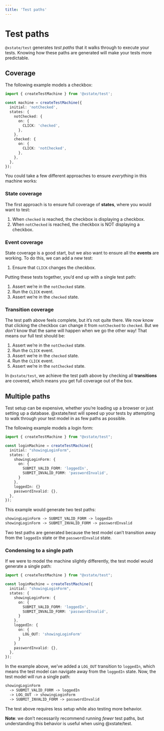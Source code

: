 ```yaml
---
title: 'Test paths'
---
```


# Test paths

<!-- deps: ["testing-intro"] -->

`@xstate/test` generates _test paths_ that it walks through to execute your tests. Knowing how these paths are generated will make your tests more predictable.

## Coverage

The following example models a checkbox:

```ts
import { createTestMachine } from '@xstate/test';

const machine = createTestMachine({
  initial: 'notChecked',
  states: {
    notChecked: {
      on: {
        CLICK: 'checked',
      },
    },
    checked: {
      on: {
        CLICK: 'notChecked',
      },
    },
  },
});
```

You could take a few different approaches to ensure _everything_ in this machine works:

### State coverage

The first approach is to ensure full coverage of **states**, where you would want to test:

1. When `checked` is reached, the checkbox is displaying a checkbox.
2. When `notChecked` is reached, the checkbox is NOT displaying a checkbox.

### Event coverage

State coverage is a good start, but we also want to ensure all the **events** are working. To do this, we can add a new test:

1. Ensure that `CLICK` changes the checkbox.

Putting these tests together, you’d end up with a single test path:

1. Assert we’re in the `notChecked` state.
2. Run the `CLICK` event.
3. Assert we’re in the `checked` state.

### Transition coverage

The test path above feels complete, but it’s not quite there. We now know that clicking the checkbox can change it from `notChecked` to `checked`. But we _don’t_ know that the same will happen when we go the other way! That means our full test should be:

1. Assert we’re in the `notChecked` state.
2. Run the `CLICK` event.
3. Assert we’re in the `checked` state.
4. Run the `CLICK` event.
5. Assert we’re in the `notChecked` state.

In `@xstate/test`, we achieve the test path above by checking all **transitions** are covered, which means you get full coverage out of the box.

## Multiple paths

Test setup can be expensive, whether you’re loading up a browser or just setting up a database. @xstate/test will speed up your tests by attempting to walk through your test model in as few paths as possible.

The following example models a login form:

```ts
import { createTestMachine } from "@xstate/test";

const loginMachine = createTestMachine({
  initial: "showingLoginForm",
  states: {
    showingLoginForm: {
      on: {
        SUBMIT_VALID_FORM: 'loggedIn',
        SUBMIT_INVALID_FORM: 'passwordInvalid',
      }
    },
    loggedIn: {}
    passwordInvalid: {},
  },
});
```

This example would generate two test paths:

```txt
showingLoginForm -> SUBMIT_VALID_FORM -> loggedIn
showingLoginForm -> SUBMIT_INVALID_FORM -> passwordInvalid
```

Two test paths are generated because the test model can’t transition away from the `loggedIn` state or the `passwordInvalid` state.

### Condensing to a single path

If we were to model the machine slightly differently, the test model would generate a single path:

```ts {12-14}
import { createTestMachine } from "@xstate/test";

const loginMachine = createTestMachine({
  initial: "showingLoginForm",
  states: {
    showingLoginForm: {
      on: {
        SUBMIT_VALID_FORM: 'loggedIn',
        SUBMIT_INVALID_FORM: 'passwordInvalid',
      }
    },
    loggedIn: {
      on: {
        LOG_OUT: 'showingLoginForm'
      }
    }
    passwordInvalid: {},
  },
});
```

In the example above, we’ve added a `LOG_OUT` transition to `loggedIn`, which means the test model can navigate away from the `loggedIn` state. Now, the test model will run a single path:

```txt
showingLoginForm
  -> SUBMIT_VALID_FORM -> loggedIn
  -> LOG_OUT -> showingLoginForm
  -> SUBMIT_INVALID_FORM -> passwordInvalid
```

The test above requires less setup while also testing more behavior.

**Note**: we don’t necessarily recommend running _fewer_ test paths, but understanding this behavior is useful when using @xstate/test.
